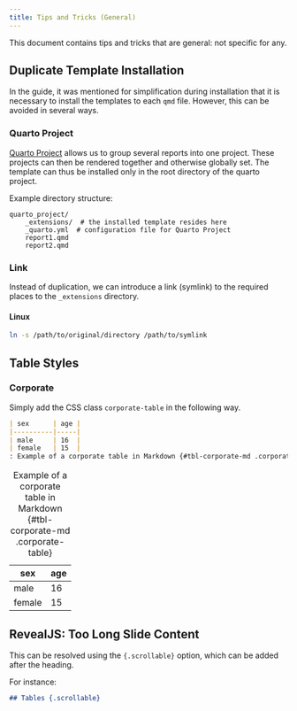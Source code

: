 ```yaml
---
title: Tips and Tricks (General)
---
```


This document contains tips and tricks that are general: not specific for any.


## Duplicate Template Installation

In the guide, it was mentioned for simplification during installation that it is necessary to install the templates to each `qmd` file. However, this can be avoided in several ways.

### Quarto Project

[Quarto Project](https://quarto.org/docs/projects/quarto-projects.html) allows us to group several reports into one project. These projects can then be rendered together and otherwise globally set. The template can thus be installed only in the root directory of the quarto project.

Example directory structure:

```
quarto_project/
    _extensions/  # the installed template resides here
    _quarto.yml  # configuration file for Quarto Project
    report1.qmd
    report2.qmd
```

### Link

Instead of duplication, we can introduce a link (symlink) to the required places to the `_extensions` directory.

::: {.panel-tabset}

#### Linux

```sh
ln -s /path/to/original/directory /path/to/symlink
```

::::

## Table Styles

### Corporate

Simply add the CSS class `corporate-table` in the following way.

```.markdown
| sex      | age |
|----------|-----|
| male     | 16  |
| female   | 15  |
: Example of a corporate table in Markdown {#tbl-corporate-md .corporate-table}
```

| sex      | age |
|----------|-----|
| male     | 16  |
| female   | 15  |
: Example of a corporate table in Markdown {#tbl-corporate-md .corporate-table}


## RevealJS: Too Long Slide Content

This can be resolved using the `{.scrollable}` option, which can be added after the heading.

For instance:

```.markdown
## Tables {.scrollable}
```
